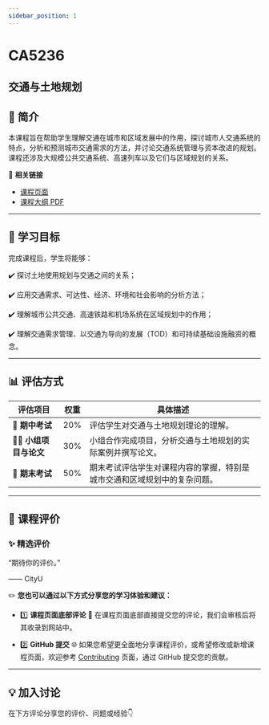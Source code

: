 ```yaml
---
sidebar_position: 1
---
```


# CA5236
## 交通与土地规划

## **📘 简介**
本课程旨在帮助学生理解交通在城市和区域发展中的作用，探讨城市人交通系统的特点，分析和预测城市交通需求的方法，并讨论交通系统管理与资本改进的规划。课程还涉及大规模公共交通系统、高速列车以及它们与区域规划的关系。

🔗 **相关链接**
- [课程页面](https://www.cityu.edu.hk/catalogue/pg/202425/course/CA5236.htm)
- [课程大纲 PDF](https://www.cityu.edu.hk/catalogue/pg/202425/course/CA5236.pdf)

---

## **🎯 学习目标**

完成课程后，学生将能够：

✔️ 探讨土地使用规划与交通之间的关系；

✔️ 应用交通需求、可达性、经济、环境和社会影响的分析方法；

✔️ 理解城市公共交通、高速铁路和机场系统在区域规划中的作用；

✔️ 理解交通需求管理、以交通为导向的发展（TOD）和可持续基础设施融资的概念。

---

## **📊 评估方式**

| **评估项目**          | **权重** | **具体描述**                                                                                       |
|----------------------|---------|---------------------------------------------------------------------------------------------------|
| **📝 期中考试**       | 20%     | 评估学生对交通与土地规划理论的理解。                                                             |
| **🧑‍💻 小组项目与论文** | 30%     | 小组合作完成项目，分析交通与土地规划的实际案例并撰写论文。                                       |
| **📄 期末考试**       | 50%     | 期末考试评估学生对课程内容的掌握，特别是城市交通和区域规划中的复杂问题。                        |

---

## **💬 课程评价**

### ✨ **精选评价**
<div className={commentStyles.commentBox}>
    <p className={commentStyles.commentText}>
        “期待你的评价。”
    </p>
    <p className={commentStyles.commentAuthor}>—— CityU</p>
</div>

✏️ **您也可以通过以下方式分享您的学习体验和建议：**

- 1️⃣ **课程页面底部评论**
💬 在课程页面底部直接提交您的评论，我们会审核后将其收录到网站中。

- 2️⃣ **GitHub 提交**
🌐 如果您希望更全面地分享课程评价，或希望修改或新增课程页面，欢迎参考 [Contributing](https://penjc.github.io/cityU-navigator/contributing) 页面，通过 GitHub 提交您的贡献。

---

## **💡 加入讨论**

在下方评论分享您的评价、问题或经验👇
<Utterances />